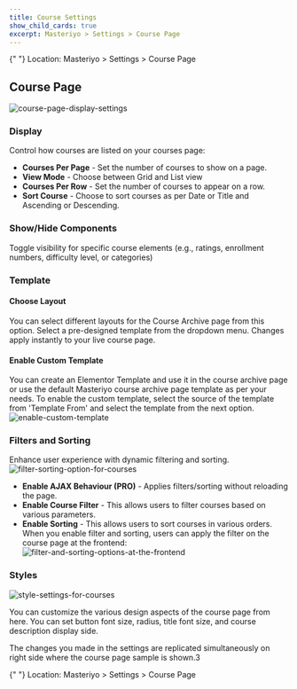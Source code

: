 ```yaml
---
title: Course Settings
show_child_cards: true
excerpt: Masteriyo > Settings > Course Page
---
```


<Callout>
  {" "}  
Location: Masteriyo > Settings > Course Page
</Callout>

## Course Page

![course-page-display-settings](https://github.com/user-attachments/assets/ae0c033c-2ee8-4157-b866-acd5aef2ad52)

### Display
Control how courses are listed on your courses page:

- **Courses Per Page** - Set the number of courses to show on a page.
- **View Mode** - Choose between Grid and List view
- **Courses Per Row** - Set the number of courses to appear on a row.
- **Sort Course** - Choose to sort courses as per Date or Title and Ascending or Descending.

### Show/Hide Components
Toggle visibility for specific course elements (e.g., ratings, enrollment numbers, difficulty level, or categories)

### Template

#### Choose Layout
You can select different layouts for the Course Archive page from this option. Select a pre-designed template from the dropdown menu. Changes apply instantly to your live course page.

#### Enable Custom Template
You can create an Elementor Template and use it in the course archive page or use the default Masteriyo course archive page template as per your needs. To enable the custom template, select the source of the template from 'Template From' and select the template from the next option.
![enable-custom-template](https://github.com/user-attachments/assets/68700217-a5cf-42d7-8c81-3c78a8b8ebcd) 

### Filters and Sorting
Enhance user experience with dynamic filtering and sorting.
![filter-sorting-option-for-courses](https://github.com/user-attachments/assets/a3c492bb-a2e3-4da7-9dc6-50f45f019340)

- **Enable AJAX Behaviour (PRO)** - Applies filters/sorting without reloading the page. 
- **Enable Course Filter** - This allows users to filter courses based on various parameters.
- **Enable Sorting** - This allows users to sort courses in various orders.
When you enable filter and sorting, users can apply the filter on the course page at the frontend:
![filter-and-sorting-options-at-the-frontend](https://github.com/user-attachments/assets/d0206c9c-5f24-4765-b857-6ff95ac43b15)


### Styles

![style-settings-for-courses](https://github.com/user-attachments/assets/44da31fa-a773-42b8-b179-674982267237)

You can customize the various design aspects of the course page from here. You can set button font size, radius, title font size, and course description display side.

The changes you made in the settings are replicated simultaneously on right side where the course page sample is shown.3



<Callout>
  {" "}  
  Location: Masteriyo > Settings > Course Page
</Callout>
